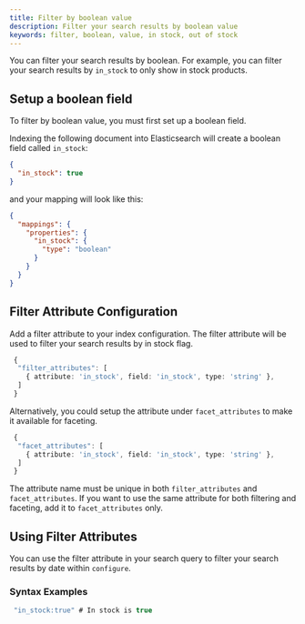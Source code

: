 ```yaml
---
title: Filter by boolean value
description: Filter your search results by boolean value
keywords: filter, boolean, value, in stock, out of stock
---
```


You can filter your search results by boolean. For example, you can filter your search results by `in_stock` to only show in stock products.

## Setup a boolean field

To filter by boolean value, you must first set up a boolean field. 

Indexing the following document into Elasticsearch will create a boolean field called `in_stock`:

```json
{
  "in_stock": true
}
```

and your mapping will look like this:

```json
{
  "mappings": {
    "properties": {
      "in_stock": {
        "type": "boolean"
      }
    }
  }
}
```

## Filter Attribute Configuration

Add a filter attribute to your index configuration. The filter attribute will be used to filter your search results by in stock flag.

```ts
 {
  "filter_attributes": [
    { attribute: 'in_stock', field: 'in_stock', type: 'string' },
  ]
 }
```

Alternatively, you could setup the attribute under `facet_attributes` to make it available for faceting.

```ts
 {
  "facet_attributes": [
    { attribute: 'in_stock', field: 'in_stock', type: 'string' },
  ]
 }

```

The attribute name must be unique in both `filter_attributes` and `facet_attributes`. If you want to use the same attribute for both filtering and faceting, add it to `facet_attributes` only.

## Using Filter Attributes

You can use the filter attribute in your search query to filter your search results by date within `configure`.

### Syntax Examples

```js
 "in_stock:true" # In stock is true
```
